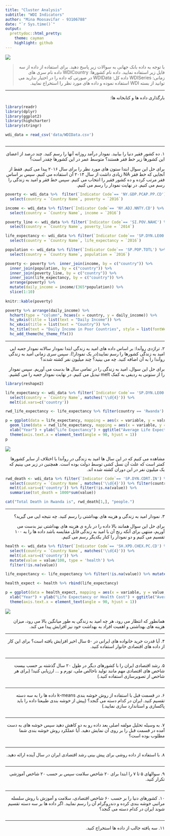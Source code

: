 ```yaml
---
title: "Cluster Analysis"
subtitle: "WDI Indicators"
author: "Mina Moosavifar - 93106788"
date: "`r Sys.time()`"
output:
  prettydoc::html_pretty:
    theme: cayman
    highlight: github
---
```


<div align="center">
<img  src="images/best_hans_talks_1200x627.jpg"  align = 'center'>
</div>

> <p dir="RTL"> 
با توجه به داده بانک جهانی به سوالات زیر پاسخ دهید. برای استفاده از داده از سه فایل زیر استفاده نمایید.
داده نام کشورها: WDICountry
داده نام سری های زمانی: WDISeries
داده کل: WDIData
در صورتی که داده را در اختیار ندارید می توانید از بسته WDI استفاده نموده و داده های مورد نظر را استخراج نمایید.
</p>

***
<p dir="RTL">
بارگذاری داده ها و کتابخانه ها:
</p>

```r
library(readr)
library(dplyr)
library(ggplot2)
library(highcharter)
library(stringr)

wdi_data = read_csv('data/WDIData.csv')
```

```r

```

<p dir="RTL">

</p>

***

<p dir="RTL">
۱. ده کشور فقیر دنیا را بیابید. نمودار درآمد روزانه آنها را رسم کنید. چند درصد از اعضای این کشورها زیر خط فقر هستند؟ متوسط عمر در این کشورها چقدر است؟
</p>

<p dir="RTL">
برای حل این سوال  ابتدا ستون های مورد نظر را برای سال ۲۰۱۶ پیدا می کنیم. فقط از آنجایی که خط فقر 
NA 
زیادی داشت از سال ۲۰۱۴ آن استفاده می کنیم. سپس بر اساس فقر مرتب کرده و ده کشور فقیر را انتخاب می کنیم. سپس خط فقر و امید به زندگی را رسم می کنیم. در نهایت نمودار را رسم می کنیم.
</p>

```r
poverty <- wdi_data %>%  filter(`Indicator Code`== 'NY.GDP.PCAP.PP.CD') %>% 
  select(country = `Country Name`, poverty = `2016`)

income <- wdi_data %>% filter(`Indicator Code`== 'NY.ADJ.NNTY.CD') %>% 
  select(country = `Country Name`, income = `2016`)

poverty_line <- wdi_data %>% filter(`Indicator Code`== 'SI.POV.NAHC') %>% 
  select(country = `Country Name`, poverty_line = `2014`)

life_expectancy <- wdi_data %>% filter(`Indicator Code`== 'SP.DYN.LE00.IN') %>% 
  select(country = `Country Name`, life_expectancy = `2016`)

population <- wdi_data %>% filter(`Indicator Code`== 'SP.POP.TOTL') %>% 
  select(country = `Country Name`, population = `2016`)

poverty <- poverty %>%  inner_join(income, by = c("country")) %>% 
  inner_join(population, by = c("country")) %>% 
  inner_join(poverty_line, by = c("country")) %>% 
  inner_join(life_expectancy, by = c("country")) %>% 
  arrange(poverty) %>% 
  mutate(daily_income = income/(365*population)) %>% 
  slice(1:10)
  
knitr::kable(poverty)

poverty %>% arrange(daily_income) %>% 
  hchart(type = "column", hcaes(x = country, y = daily_income)) %>% 
  hc_yAxis(title = list(text = "Daily Income")) %>% 
  hc_xAxis(title = list(text = "Country")) %>% 
  hc_title(text = "Daily Income in Poor Countries", style = list(fontWeight = "bold")) %>% 
  hc_add_theme(hc_theme_ffx())

```


***

<p dir="RTL">
۲. تراژدی روآندا: بر اساس داده های امید به زندگی ابتدا نمودار سالانه نمودار جعبه ایی امید به زندگی کشورها را رسم نمایید(در یک نمودار!). سپس سری زمانی امید به زندگی روآندا را به آن اضافه کنید. چه می بینید؟ چند میلیون نفر کشته شدند؟
</p>

<p dir="RTL">
برای حل این سوال، امید به زندگی را در تمامی سال ها بدست می آوریم. سپس نمودار را از ستونی به ردیفی به کمک
melt 
تبدیل می کنیم. در نهایت نمودار جعبه را می کشیم.
</p>

```r
library(reshape2)

life_expectancy <- wdi_data %>% filter(`Indicator Code`== 'SP.DYN.LE00.IN') %>% 
  select(country = `Country Name`, matches('\\d{4}')) %>% 
  melt(id.vars=c('country'))

rwd_life_expectancy <- life_expectancy %>% filter(country == 'Rwanda')
```


```r
p = ggplot(data = life_expectancy, mapping = aes(x = variable, y = value)) + geom_boxplot() +
  geom_line(data = rwd_life_expectancy, mapping = aes(x = variable, y = value, group = 1, color = 'Rwanda')) + 
  xlab("Year") + ylab("Life Expectancy") + ggtitle("Average Life Expectancy Worldwide") + 
  theme(axis.text.x = element_text(angle = 90, hjust = 1)) 
p
```

<div align="center">
<img  src="images/A2.png"  align = 'center'>
</div>

<p dir="RTL">
مشاهده می کنیم که در این سال ها امید به زندگی در روآندا با اختلاف از سایر کشورها کمتر است که علت آن نسل کشی توسط دولت بوده است. همچنین در زیر می بینیم که یک میلیون نفر در این دوران کشته شده اند.
</p>

```r
rwd_death <- wdi_data %>% filter(`Indicator Code`== 'SP.DYN.CDRT.IN') %>% 
  select(country = `Country Name`, matches('\\d{4}')) %>% filter(country == 'Rwanda') %>% 
  melt(id.vars=c('country')) %>% filter(!is.na(value)) %>% 
  summarise(tot_death = 1000*sum(value))

cat("Total Death in Rwanda is", rwd_death[1,], "people.")
```

***

<p dir="RTL">
۳. نمودار امید به زندگی و هزینه های بهداشتی را رسم کنید. چه نتیجه ایی می گیرید؟
</p>

<p dir="RTL">
برای حل این سوال همانند بالا داده را در باره ی هزینه های بهداشتی نیز بدست می آوریم، منتهی برای آنکه رنج آن با امید به زندگی قابل مقایسه باشد داده ها را به ۱۰۰ تقسیم می کنیم و دو نمودار را کنار یکدیگر رسم می کنیم.
</p>

```r
health <- wdi_data %>% filter(`Indicator Code`== 'SH.XPD.CHEX.PC.CD') %>% 
  select(country = `Country Name`, matches('\\d{4}')) %>% 
  melt(id.vars=c('country')) %>% 
  mutate(value = value/100, type = 'health') %>% 
  filter(!is.na(value))

life_expectancy <- life_expectancy %>% filter(!is.na(value)) %>% mutate(type = 'life expectancy')

health_expect <- health %>% rbind(life_expectancy)

p = ggplot(data = health_expect, mapping = aes(x = variable, y = value, fill = type, color = type)) + geom_boxplot() +
  xlab("Year") + ylab("Life Expectancy or Health Cost") + ggtitle("Average Life Expectancy and Health Cost Worldwide") + 
  theme(axis.text.x = element_text(angle = 90, hjust = 1)) 
```

<div align="center">
<img  src="images/A3.png"  align = 'center'>
</div>

<p dir="RTL">
همانطور که انتظار می رود، هر چه امید به زندگی به طور میانگین بالا می رود، میزان هزینه های بهداشتی و اهمیت افراد به بهداشت خود نیز افزایش پیدا می کند.
</p>

***

<p dir="RTL">
۴. آیا قدرت خرید خانواده های ایرانی در ۵۰ سال اخیر افزایش یافته است؟ برای این کار از داده های اقتصادی خانوار استفاده کنید.
</p>

<p dir="RTL">

</p>

```r

```

***

<p dir="RTL">
۵. رشد اقتصادی ایران را با کشورهای دیگر در طول ۲۰ سال گذشته بر حسب بیست شاخص های اقتصادی مهم مانند تولید ناخالص ملی، تورم و … ارزیابی کنید! (برای هر شاخص از تصویرسازی استفاده کنید.)
</p>

<p dir="RTL">

</p>

```r

```

***

<p dir="RTL">
۶. در قسمت قبل با استفاده از روش خوشه بندی k-means داده ها را به سه دسته تقسیم کنید. ایران در کدام دسته می گنجد؟ (پیش از خوشه بندی طبیعتا داده را باید پاکسازی و استاندارد سازی نمایید.)
</p>

<p dir="RTL">

</p>

```r

```

***

<p dir="RTL">
۷. به وسیله تحلیل مولفه اصلی بعد داده رو به دو کاهش دهید سپس خوشه های به دست آمده در قسمت قبل را بر روی آن نمایش دهید. آیا عملکرد روش خوشه بندی شما مطلوب بوده است؟
</p>

<p dir="RTL">

</p>

```r

```

***

<p dir="RTL">
۸. با استفاده از داده روشی برای پیش بینی رشد اقتصادی ایران در سال آینده ارائه دهید.
</p>

<p dir="RTL">

</p>

```r

```

***

<p dir="RTL"> 
۹. سوالهای ۵ تا ۷ را ابتدا برای ۲۰ شاخص سلامت سپس بر حسب ۲۰ شاخص آموزشی تکرار کنید.
</p>

<p dir="RTL">

</p>

```r

```

***

<p dir="RTL"> 
۱۰. کشورهای دنیا را بر حسب ۶۰ شاخص اقتصادی، سلامت و آموزش با روش سلسله مراتبی خوشه بندی کرده و دندروگرام آن را رسم نمایید. اگر داده ها بر سه دسته تقسیم شوند ایران در کدام دسته می گنجد؟
</p>

<p dir="RTL">

</p>

```r

```

***

<p dir="RTL"> 
۱۱. سه یافته جالب از داده ها استخراج کنید.
</p>

<p dir="RTL">

</p>

```r

```
